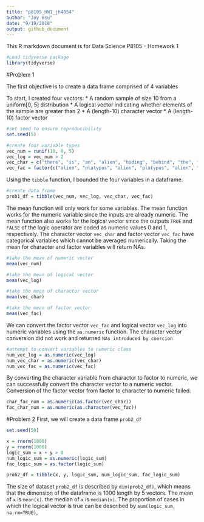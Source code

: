 ```yaml
---
title: "p8105_HW1_jh4054"
author: "Joy Hsu"
date: "9/19/2018"
output: github_document
---
```


This R markdown document is for Data Science P8105 - Homework 1
```r
#Load tidyverse package
library(tidyverse)
```

#Problem 1

The first objective is to create a data frame comprised of 4 variables

To start, I created four vectors:
* A random sample of size 10 from a uniform[0, 5] distribution
* A logical vector indicating whether elements of the sample are greater than 2
* A (length-10) character vector
* A (length-10) factor vector
```r
#set seed to ensure reproducibility 
set.seed(5)

#create four variable types
vec_num = runif(10, 0, 5)
vec_log = vec_num > 2
vec_char = c("there", "is", "an", "alien", "hiding", "behind", "the", "black", "berry", "tree")
vec_fac = factor(c("alien", "platypus", "alien", "platypus", "alien", "platypus", "platypus", "platypus", "platypus", "platypus"))
```

Using the `tibble` function, I bounded the four variables in a dataframe. 
```r
#create data frame
prob1_df = tibble(vec_num, vec_log, vec_char, vec_fac)
```

The mean function will only work for some variables. The mean function works for the numeric variable since the inputs are already numeric. The mean function also works for the logical vector since the outputs `TRUE` and `FALSE` of the logic operator are coded as numeric values 0 and 1, respectively. The character vector `vec_char` and factor vector `vec_fac` have categorical variables which cannot be averaged numerically. Taking the mean for character and factor variables will return NAs.

```r
#take the mean of numeric vector
mean(vec_num)

#take the mean of logical vector
mean(vec_log)

#take the mean of charactor vector
mean(vec_char)

#take the mean of factor vector
mean(vec_fac)
```

We can convert the factor vector `vec_fac` and logical vector `vec_log` into numeric variables using the `as.numeric` function. The character vector conversion did not work and returned `NAs introduced by coercion`
```r
#attempt to convert variables to numeric class 
num_vec_log = as.numeric(vec_log)
num_vec_char = as.numeric(vec_char)
num_vec_fac = as.numeric(vec_fac)
```

By converting the character variable from charactor to factor to numeric, we can successfully convert the character vector to a numeric vector. Conversion of the factor vector from factor to character to numeric failed.    
```r
char_fac_num = as.numeric(as.factor(vec_char))
fac_char_num = as.numeric(as.character(vec_fac))
```

#Problem 2
First, we will create a data frame `prob2_df` 
```r
set.seed(50)

x = rnorm(1000)
y = rnorm(1000)
logic_sum = x + y > 0
num_logic_sum = as.numeric(logic_sum)
fac_logic_sum = as.factor(logic_sum)

prob2_df = tibble(x, y, logic_sum, num_logic_sum, fac_logic_sum)
```

The size of dataset `prob2_df` is described by `dim(prob2_df)`, which means that the dimension of the dataframe is 1000 length by 5 vectors.
The mean of `x` is `mean(x)`.
the median of `x` is `median(x)`.
The proportion of cases in which the logical vector is true can be described by `sum(logic_sum, na.rm=TRUE)`, 


